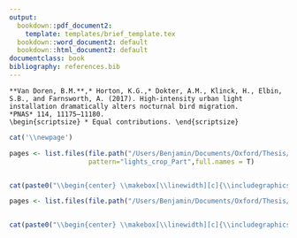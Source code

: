 ```yaml
---
output:
  bookdown::pdf_document2:
    template: templates/brief_template.tex
  bookdown::word_document2: default
  bookdown::html_document2: default
documentclass: book
bibliography: references.bib
---
```


\part{Migration in the Anthropocene}

```block
**Van Doren, B.M.**,* Horton, K.G.,* Dokter, A.M., Klinck, H., Elbin, S.B., and Farnsworth, A. (2017). High-intensity urban light installation dramatically alters nocturnal bird migration.  
*PNAS* 114, 11175–11180. 
\begin{scriptsize} * Equal contributions. \end{scriptsize}
```

<!-- 
Notes for adding an opening quote in PDF output:
i) add the reference for the quote with the chunk option quote_author="my author name",
ii) include=knitr::opts_knit$get('rmarkdown.pandoc.to') == 'latex' means that these quotes are only included when output is latex (in HTML output, it would appear by the end of the previous page)
iii) You can't use markdown syntax inside chunk options, so if you want to e.g. italicise a book name in the quote reference use a 'text reference': Create a named piece of text with '(ref:label-name) My text', then link to this in the chunk option with quote_author='(ref:label-name)'
-->

<!-- # High-intensity artificial light alters bird migration {#lights} -->

\hypertarget{lights}{
\chapter[High-intensity artificial light alters bird migration]{High-intensity artificial light\\alters bird migration}\label{lights}}

<!-- \chaptermark{Light pollution alters bird migration} -->

<!-- \begin{flushright} -->
<!-- \textbf{\textit{PNAS} 114:11175--11180 (2017)} -->
<!-- \end{flushright} -->

<!--
The {#rmd-basics} text after the chapter declaration will allow us to link throughout the document back to the beginning of this chapter. Reference labels will automatically be generated if you don't specify them, as the lowercase title with spaces replaced by hypens (e.g. r-markdown-basics). Look for the reference to this label at the beginning of the next chapter.
-->


```r
cat('\\newpage')
```



```r
pages <- list.files(file.path("/Users/Benjamin/Documents/Oxford/Thesis/oxforddown/pdf_chapters/lights"),
                    pattern="lights_crop_Part",full.names = T)


cat(paste0("\\begin{center} \\makebox[\\linewidth][c]{\\includegraphics[width=1.2\\linewidth]{", pages, "}} \\end{center} \\newpage \n"))

```


```r
pages <- list.files(file.path("/Users/Benjamin/Documents/Oxford/Thesis/oxforddown/pdf_chapters/lights"),pattern="lights_supp_crop_Part",full.names = T)


cat(paste0("\\begin{center} \\makebox[\\linewidth][c]{\\includegraphics[width=1.2\\linewidth]{", pages, "}} \\end{center} \\newpage \n"))
```

